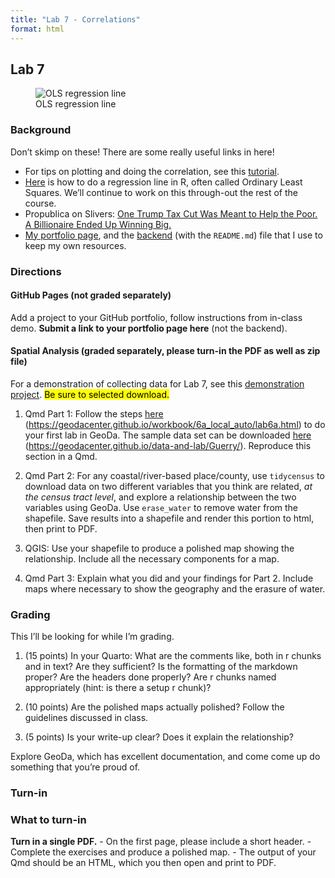 ```yaml
---
title: "Lab 7 - Correlations"
format: html
---
```


## Lab 7

![OLS regression line](/material/ols.png)

### Background

Don't skimp on these! There are some really useful links in here!

-   For tips on plotting and doing the correlation, see this [tutorial](https://thomaselove.github.io/431notes-2017/straight-line-models-and-correlation.html).
-   [Here](https://www.r-bloggers.com/2017/07/ordinary-least-squares-ols-linear-regression-in-r/) is how to do a regression line in R, often called Ordinary Least Squares. We'll continue to work on this through-out the rest of the course.
-   Propublica on Slivers: [One Trump Tax Cut Was Meant to Help the Poor. A Billionaire Ended Up Winning Big.](https://www.propublica.org/article/trump-inc-podcast-one-trump-tax-cut-meant-to-help-the-poor-a-billionaire-ended-up-winning-big)
-   [My portfolio page](https://dillonma.github.io/), and the [backend](https://github.com/dillonma/dillonma.github.io/) (with the `README.md`) file that I use to keep my own resources.

### Directions

#### GitHub Pages (not graded separately)

Add a project to your GitHub portfolio, follow instructions from in-class demo. **Submit a link to your portfolio page here** (not the backend).

#### Spatial Analysis (graded separately, please turn-in the PDF as well as zip file)

For a demonstration of collecting data for Lab 7, see this [demonstration project](https://github.com/dillonma/adv_gis/blob/main/files/lab07demo.zip).  <mark>Be sure to selected download.</mark>

1.  Qmd Part 1: Follow the steps [here](https://geodacenter.github.io/workbook/6a_local_auto/lab6a.html) (<https://geodacenter.github.io/workbook/6a_local_auto/lab6a.html>) to do your first lab in GeoDa. The sample data set can be downloaded [here](https://geodacenter.github.io/data-and-lab/Guerry/) (<https://geodacenter.github.io/data-and-lab/Guerry/>). Reproduce this section in a Qmd.

2.  Qmd Part 2: For any coastal/river-based place/county, use `tidycensus` to download data on two different variables that you think are related, *at the census tract level*, and explore a relationship between the two variables using GeoDa. Use `erase_water` to remove water from the shapefile. Save results into a shapefile and render this portion to html, then print to PDF.

3.  QGIS: Use your shapefile to produce a polished map showing the relationship. Include all the necessary components for a map.

4.  Qmd Part 3: Explain what you did and your findings for Part 2. Include maps where necessary to show the geography and the erasure of water.

### Grading

This I'll be looking for while I'm grading.

1.  (15 points) In your Quarto: What are the comments like, both in r chunks and in text? Are they sufficient? Is the formatting of the markdown proper? Are the headers done properly? Are r chunks named appropriately (hint: is there a setup r chunk)?

2.  (10 points) Are the polished maps actually polished? Follow the guidelines discussed in class.

3.  (5 points) Is your write-up clear? Does it explain the relationship?

Explore GeoDa, which has excellent documentation, and come come up do something that you're proud of.

### Turn-in

::: {.alert .alert-info}
### What to turn-in

**Turn in a single PDF.** - On the first page, please include a short header. - Complete the exercises and produce a polished map. - The output of your Qmd should be an HTML, which you then open and print to PDF.
:::
